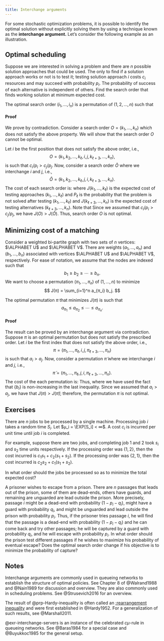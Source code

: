 ```yaml
---
title: Interchange arguments
---
```


For some stochastic optimization problems, it is possible to identify the optimal solution without explicitly solving them by using a technique known as the **interchange argument.** Let's consider the following example as an illustration.

## Optimal scheduling

Suppose we are interested in solving a problem and there are $n$ possible solution approaches that could be used. The only to find if a solution approach works or not is to test it; testing solution approach $i$ costs $c_i$ resources and may succeed with probability $p_i$. The probability of success of each alternative is independent of others. Find the search order that finds working solution at minimum expected cost.

::: {#prp-optimal-scheduling}
The optimal search order $(i_1, \dots, i_n)$ is a permutation of $(1,2,\dots,n)$ such that
\begin{equation*}
  \frac{c_{i_1}}{p_{i_1}} 
  \le
  \frac{c_{i_2}}{p_{i_2}} 
  \le
  \cdots
  \le
  \frac{c_{i_n}}{p_{i_n}} .
\end{equation*}
:::

::: {.callout-note collapse="false"}
#### Proof

We prove by contradiction. Consider a search order $O = (k_1, \dots, k_n)$ which does not satisfy the above property. We will show that the search order $O$ cannot be optimal.

Let $i$ be the first position that does not satisfy the above order, i.e., 
$$
O = (k_1,k_2, \dots, k_{\ell},i,j,k_{\ell+3}, \dots, k_n),
$$
is such that $c_i/p_i > c_j/p_j$. Now, consider a search order $\tilde O$ where we interchange $i$ and $j$, i.e.,
$$
\tilde O = (k_1,k_2, \dots, k_{\ell},j,i,k_{\ell+3}, \dots, k_n).
$$
The cost of each search order is:
\begin{align*}
J(O) &= J(k_1, \dots, k_{\ell}) + P_{\ell} c_i + P_{\ell} (1-p_i)c_j + P_{\ell}(1-p_i)(1-p_j)J(k_{\ell+3}, \dots, k_n), \\
J(\tilde O) &= J(k_1, \dots, k_{\ell}) + P_{\ell} c_j + P_{\ell} (1-p_j)c_i + P_{\ell}(1-p_j)(1-p_i)J(k_{\ell+3}, \dots, k_n),
\end{align*}
where $J(k_1, \dots, k_{\ell})$ is the expected cost of testing approaches $(k_1, \dots, k_{\ell})$ and $P_{\ell}$ is the probability that the problem is not solved after testing $(k_1, \dots, k_{\ell})$ and $J(k_{\ell+3}, \dots, k_n)$ is the expected cost of testing alternatives $(k_{\ell+3}, \dots, k_n)$. Note that
\begin{align*}
J(O) \le J(\tilde O) &\iff
c_i + (1-p_i) c_j \le c_j + (1-p_j) c_i,
\\
&\iff \frac {c_i}{p_i} \le \frac {c_j}{p_j}.
\end{align*}
Since we assumed that $c_i/p_i > c_j/p_j$, we have $J(O) > J(\tilde O)$. Thus, search order $O$ is not optimal.
:::

## Minimizing cost of a matching

Consider a weighted bi-partite graph with two sets of $n$ vertices: $\ALPHABET U$ and $\ALPHABET V$. There are weights $(a_1, \dots, a_n)$ and $(b_1, \dots, b_n)$ associated with vertices $\ALPHABET U$ and $\ALPHABET V$, respectively. For ease of notation, we assume that the nodes are indexed such that
$$
  b_1 \ge b_2 \ge \cdots \ge b_n.
$$
We want to choose a permutation $(π_1, \dots, π_n)$ of $(1,\dots,n)$ to minimize
$$
  J(π) = \sum_{i=1}^n a_{π_i} b_j.
$$

:::{#prp-Hardy-inequality}
The optimal permutation $π$ that minimizes $J(π)$ is such that 
$$
  a_{π_1} \le a_{π_2} \le \cdots \le a_{π_n}.
$$
:::

:::{.callout-note collapse="false"}
#### Proof

The result can be proved by an interchange argument via contradiction. Suppose $π$ is an optimal permutation but does not satisfy the prescribed order. Let $i$ be the first index that does not satisfy the above order, i.e.,
$$
  π = (π_1, \dots, π_{\ell}, i, j, π_{\ell+3}, \dots, π_{n})
$$
is such that $a_i > a_j$. Now, consider a permutation $\tilde π$ where we interchange $i$ and $j$, i.e.,
$$
  \tilde π = (π_1, \dots, π_{\ell}, j, i, π_{\ell+3}, \dots, π_{n}).
$$
The cost of the each permutation is:
\begin{align*}
  J(π) &= \sum_{k \not\in \{i, j\}} a_{π_k} b_k + a_i b_i + a_j b_j ,\\
  J(\tilde π) &= \sum_{k \not\in \{i, j\}} a_{π_k} b_k + a_j b_i + a_i b_j.
\end{align*}
Thus, 
\begin{align*}
  J(π) \le J(\tilde π) &\iff a_i b_i + a_j b_j \le a_i b_j + a_j b_i \\
  &\iff a_i(b_i - b_j) \le a_j(b_i - b_j) \\
  &\iff a_i \le a_j
\end{align*}
where we have used the fact that $\{b_i\}$ is non-increasing in the last inequality. Since we assumed that $a_i > a_j$, we have that $J(π) > J(\tilde π)$; therefore, the permutation $π$ is not optimal.
:::

## Exercises {-}

:::{#exr-interchange-servers}
There are $n$ jobs to be processed by a single machine. Processing job $i$ takes a random time $S_i$. Let $μ_i = \EXP[S_i] < ∞$. A cost $c_i$ is incurred per unit time until job $i$ is completed. 

For example, suppose there are two jobs, and completing job $1$ and $2$ took $s_i$ and $s_2$ time units respectively. If the processing order was $\{1,2\}$, then the cost incurred is $c_1 s_1 + c_2 (s_1 + s_2)$. If the processing order was $\{2,1\}$, then the cost incurred is $c_2 s_2 + c_1 (s_1 + s_2)$.

In what order should the jobs be processed so as to minimize the total
expected cost?
:::

:::{#exr-interchange-prisoner}
A prisoner wishes to escape from a prison. There are $n$ passages that leads out of the prison, some of them are dead-ends, others have guards, and remaining are unguarded are lead outside the prison. More precisely, passage $i$ might be a dead-end with probability $(1-p_i-q_i)$, might have a guard with probability $q_i$, and might be unguarded and lead outside the prison with probability $p_i$. Thus, if the prisoner tries passage $i$, he will find that the passage is a dead-end with probability $(1-p_i-q_i)$ and he can come back and try other passages; he will be captured by a guard with probability $q_i$, and he will escape with probability $p_i$. In what order should the prison test different passages if he wishes to maximize his probability of eventual escape? Does the optimal search order change if his objective is to minimize the probability of capture?
:::


## Notes {-}
Interchange arguments are commonly used in queueing networks to establish the structure of optimal policies. See Chapter 8 of @Walrand1988 and @Nain1989 for discussion and overview. They are also commonly used in scheduling problems. See @Strusevich2016 for an overview.

The result of @prp-Hardy-inequality is often called an [:rearrangement inequality](https://en.wikipedia.org/wiki/Rearrangement_inequality) and were first established in @Hardy1952. For a generalization of such results, see @Marshall2011.

@exr-interchange-servers is an instance of the celebrated $c μ$-rule in queueing networks. See @Baras1984 for a special case and @Buyukkoc1985 for the general setup. 


